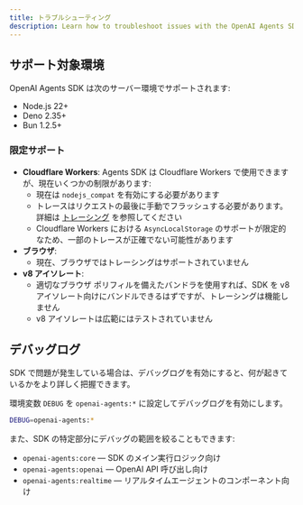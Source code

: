 ```yaml
---
title: トラブルシューティング
description: Learn how to troubleshoot issues with the OpenAI Agents SDK.
---
```


## サポート対象環境

OpenAI Agents SDK は次のサーバー環境でサポートされます:

- Node.js 22+
- Deno 2.35+
- Bun 1.2.5+

### 限定サポート

- **Cloudflare Workers**: Agents SDK は Cloudflare Workers で使用できますが、現在いくつかの制限があります:
  - 現在は `nodejs_compat` を有効にする必要があります
  - トレースはリクエストの最後に手動でフラッシュする必要があります。詳細は [トレーシング](/openai-agents-js/ja/guides/tracing#export-loop-lifecycle) を参照してください
  - Cloudflare Workers における `AsyncLocalStorage` のサポートが限定的なため、一部のトレースが正確でない可能性があります
- **ブラウザ**:
  - 現在、ブラウザではトレーシングはサポートされていません
- **v8 アイソレート**:
  - 適切なブラウザ ポリフィルを備えたバンドラを使用すれば、SDK を v8 アイソレート向けにバンドルできるはずですが、トレーシングは機能しません
  - v8 アイソレートは広範にはテストされていません

## デバッグログ

SDK で問題が発生している場合は、デバッグログを有効にすると、何が起きているかをより詳しく把握できます。

環境変数 `DEBUG` を `openai-agents:*` に設定してデバッグログを有効にします。

```bash
DEBUG=openai-agents:*
```

また、SDK の特定部分にデバッグの範囲を絞ることもできます:

- `openai-agents:core` — SDK のメイン実行ロジック向け
- `openai-agents:openai` — OpenAI API 呼び出し向け
- `openai-agents:realtime` — リアルタイムエージェントのコンポーネント向け
